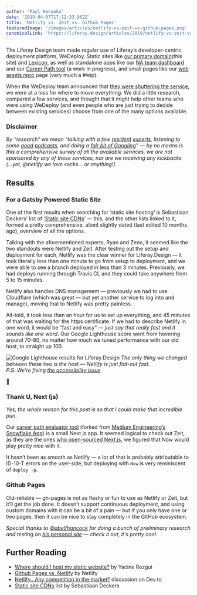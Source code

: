 ```yaml
---
author: 'Paul Hanaoka'
date: '2019-04-07T17:12:33.962Z'
title: 'Netlify vs. Zeit vs. Github Pages'
featuredImage: '/images/articles/netlify-vs-zeit-vs-github-pages.png'
canonicalLink: 'https://liferay.design/articles/2019/netlify-vs-zeit-vs-github-pages/'
---
```


The Liferay Design team made regular use of Liferay’s developer-centric deployment platform, WeDeploy. Static sites like [our primary domain](/)(this site) and [Lexicon](https://lexicondesign.io), as well as standalone apps like our [NA team dashboard](https://dashboard.liferay.design) and our [Career Path tool](https://path.liferay.design) (a work in progress), and small pages like our [web assets repo](https://assets-liferaydotdesign.wedeploy.io/) page (very much a #wip).

When the WeDeploy team announced that [they were shuttering the service](https://wedeploy.com/blog/discontinuing-wedeploy/), we were at a loss for where to move everything. We did a little research, compared a few services, and thought that it might help other teams who were using WeDeploy (and even people who are just trying to decide between existing services) choose from one of the many options available.

### Disclaimer

_By “research” we mean “talking with a few [resident](https://rhino.codes) [experts](https://zenorocha.com/), listening to some [good](https://syntax.fm/show/034/why-static-site-generators-are-awesome) [podcasts](https://spec.fm/podcasts/design-details/113490), and doing a [fair bit of Googling](#further-reading)” — by no means is this a comprehensive survey of all the available services, we are not sponsored by any of these services, nor are we receiving any kickbacks (...yet, @netlify we love socks... or anything!)._

## Results

### For a Gatsby Powered Static Site

One of the first results when searching for ‘static site hosting’ is Sebastiaan Deckers’ list of ‘[Static site CDNs](https://gitlab.com/commonshost/core/issues/1)’ — this, and the other lists linked to it, formed a pretty comprehensive, albeit slightly dated (last edited 10 months ago), overview of all the options.

Talking with the aforementioned experts, Ryan and Zeno, it seemed like the two standouts were Netlify and Zeit. After testing out the setup and deployment for each, Netlify was the clear winner for Liferay.Design — it took literally less than one minute to go from setup to deployment, and we were able to see a branch deployed in less than 3 minutes. Previously, we had deploys running through Travis CI, and they could take anywhere from 5 to 15 minutes.

Netlify also handles DNS management — previously we had to use Cloudflare (which was great — but yet another service to log into and manage), moving that to Netlify was pretty painless.

All-told, it took less than an hour for us to set up everything, and 45 minutes of that was waiting for the https certificate. If we had to describe Netlify in one word, it would be “fast and easy” — _just say that really fast and it sounds like one word_. Our Google Lighthouse score went from hovering around 70-80, no matter how much we tuned performance with our old host, to straight up 100.

![Google Lighthouse results for Liferay.Design](/images/articles/netlify-is-pure-speed.png)
_The only thing we changed between these two is the host — Netlify is just flat-out fast. <br />P.S. We're fixing [the accessibility issue](https://github.com/liferay-design/liferay.design/milestone/1)_

😬

### Thank U, Next (js)

_Yes, the whole reason for this post is so that I could make that incredible pun._

Our [career path evaluator tool](https://path.liferay.design) (forked from [Medium Engineering’s Snowflake App](https://github.com/Medium/snowflake)) is a small Next.js app. It seemed logical to check out Zeit, as they are the ones [who open-sourced Next.js](https://zeit.co/blog/next), we figured that Now would play pretty nice with it.

It hasn’t been as smooth as Netlify — a lot of that is probably attributable to ID-10-T errors on the user-side, but deploying with `Now` is very reminiscent of `deploy -p`.

### Github Pages

Old-reliable — gh-pages is not as flashy or fun to use as Netlify or Zeit, but it’ll get the job done. It doesn’t support continuous deployment, and using custom domains with it can be a bit of a pain — but if you only have one or two pages, then it can be nice to stay completely in the GitHub ecosystem.

_Special thanks to [@abelfhancock](/team/hancock-abel) for doing a bunch of preliminary research and testing on [his personal site](https://www.hancockaudio.com) — check it out, it's pretty cool._

## <a id="further-reading"></a>Further Reading

-   [Where should I host my static website?](https://yrezgui.com/blog/2018/04/where-should-i-host-my-static-website.html) by Yacine Rezgui
-   [Github Pages vs. Netlify](https://www.netlify.com/github-pages-vs-netlify/) by Netlify
-   [Netlify.. Any competition in the market?](https://dev.to/imthedeveloper/netlify-any-competition-in-the-market-aij) discussion on Dev.to
-   [Static site CDNs](https://gitlab.com/commonshost/core/issues/1) list by Sebastiaan Deckers
